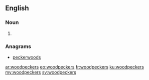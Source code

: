 ==English==

===Noun===
{{head|en|plural}}

# {{plural of|woodpecker|lang=en}}

===Anagrams===
* [[peckerwoods#English|peckerwoods]]

[[ar:woodpeckers]]
[[eo:woodpeckers]]
[[fr:woodpeckers]]
[[ku:woodpeckers]]
[[my:woodpeckers]]
[[sv:woodpeckers]]